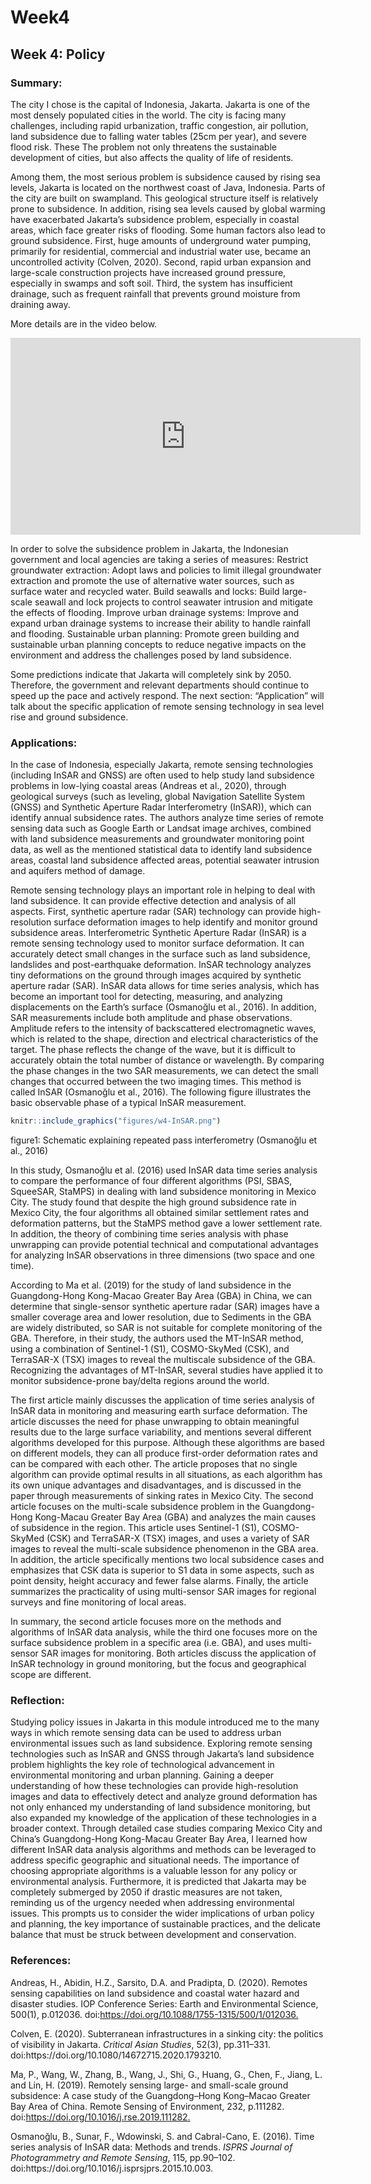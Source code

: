 # Week4

## Week 4: Policy

### Summary:

The city I chose is the capital of Indonesia, Jakarta. Jakarta is one of the most densely populated cities in the world. The city is facing many challenges, including rapid urbanization, traffic congestion, air pollution, land subsidence due to falling water tables (25cm per year), and severe flood risk. These The problem not only threatens the sustainable development of cities, but also affects the quality of life of residents.

Among them, the most serious problem is subsidence caused by rising sea levels, Jakarta is located on the northwest coast of Java, Indonesia. Parts of the city are built on swampland. This geological structure itself is relatively prone to subsidence. In addition, rising sea levels caused by global warming have exacerbated Jakarta's subsidence problem, especially in coastal areas, which face greater risks of flooding. Some human factors also lead to ground subsidence. First, huge amounts of underground water pumping, primarily for residential, commercial and industrial water use, became an uncontrolled activity (Colven, 2020). Second, rapid urban expansion and large-scale construction projects have increased ground pressure, especially in swamps and soft soil. Third, the system has insufficient drainage, such as frequent rainfall that prevents ground moisture from draining away.

More details are in the video below.

<iframe width="560" height="315" src="https://www.youtube.com/embed/Z9cJQN6lw3w" frameborder="0" allowfullscreen>

</iframe>

In order to solve the subsidence problem in Jakarta, the Indonesian government and local agencies are taking a series of measures: Restrict groundwater extraction: Adopt laws and policies to limit illegal groundwater extraction and promote the use of alternative water sources, such as surface water and recycled water. Build seawalls and locks: Build large-scale seawall and lock projects to control seawater intrusion and mitigate the effects of flooding. Improve urban drainage systems: Improve and expand urban drainage systems to increase their ability to handle rainfall and flooding. Sustainable urban planning: Promote green building and sustainable urban planning concepts to reduce negative impacts on the environment and address the challenges posed by land subsidence.

Some predictions indicate that Jakarta will completely sink by 2050. Therefore, the government and relevant departments should continue to speed up the pace and actively respond. The next section: "Application" will talk about the specific application of remote sensing technology in sea level rise and ground subsidence.

### Applications:

In the case of Indonesia, especially Jakarta, remote sensing technologies (including InSAR and GNSS) are often used to help study land subsidence problems in low-lying coastal areas (Andreas et al., 2020), through geological surveys (such as leveling, global Navigation Satellite System (GNSS) and Synthetic Aperture Radar Interferometry (InSAR)), which can identify annual subsidence rates. The authors analyze time series of remote sensing data such as Google Earth or Landsat image archives, combined with land subsidence measurements and groundwater monitoring point data, as well as the mentioned statistical data to identify land subsidence areas, coastal land subsidence affected areas, potential seawater intrusion and aquifers method of damage.

Remote sensing technology plays an important role in helping to deal with land subsidence. It can provide effective detection and analysis of all aspects. First, synthetic aperture radar (SAR) technology can provide high-resolution surface deformation images to help identify and monitor ground subsidence areas. Interferometric Synthetic Aperture Radar (InSAR) is a remote sensing technology used to monitor surface deformation. It can accurately detect small changes in the surface such as land subsidence, landslides and post-earthquake deformation. InSAR technology analyzes tiny deformations on the ground through images acquired by synthetic aperture radar (SAR). InSAR data allows for time series analysis, which has become an important tool for detecting, measuring, and analyzing displacements on the Earth's surface (Osmanoğlu et al., 2016). In addition, SAR measurements include both amplitude and phase observations. Amplitude refers to the intensity of backscattered electromagnetic waves, which is related to the shape, direction and electrical characteristics of the target. The phase reflects the change of the wave, but it is difficult to accurately obtain the total number of distance or wavelength. By comparing the phase changes in the two SAR measurements, we can detect the small changes that occurred between the two imaging times. This method is called InSAR (Osmanoğlu et al., 2016). The following figure illustrates the basic observable phase of a typical InSAR measurement.

```r
knitr::include_graphics("figures/w4-InSAR.png")
```

figure1: Schematic explaining repeated pass interferometry (Osmanoğlu et al., 2016)

In this study, Osmanoğlu et al. (2016) used InSAR data time series analysis to compare the performance of four different algorithms (PSI, SBAS, SqueeSAR, StaMPS) in dealing with land subsidence monitoring in Mexico City. The study found that despite the high ground subsidence rate in Mexico City, the four algorithms all obtained similar settlement rates and deformation patterns, but the StaMPS method gave a lower settlement rate. In addition, the theory of combining time series analysis with phase unwrapping can provide potential technical and computational advantages for analyzing InSAR observations in three dimensions (two space and one time).

According to Ma et al. (2019) for the study of land subsidence in the Guangdong-Hong Kong-Macao Greater Bay Area (GBA) in China, we can determine that single-sensor synthetic aperture radar (SAR) images have a smaller coverage area and lower resolution, due to Sediments in the GBA are widely distributed, so SAR is not suitable for complete monitoring of the GBA. Therefore, in their study, the authors used the MT-InSAR method, using a combination of Sentinel-1 (S1), COSMO-SkyMed (CSK), and TerraSAR-X (TSX) images to reveal the multiscale subsidence of the GBA. Recognizing the advantages of MT-InSAR, several studies have applied it to monitor subsidence-prone bay/delta regions around the world.

The first article mainly discusses the application of time series analysis of InSAR data in monitoring and measuring earth surface deformation. The article discusses the need for phase unwrapping to obtain meaningful results due to the large surface variability, and mentions several different algorithms developed for this purpose. Although these algorithms are based on different models, they can all produce first-order deformation rates and can be compared with each other. The article proposes that no single algorithm can provide optimal results in all situations, as each algorithm has its own unique advantages and disadvantages, and is discussed in the paper through measurements of sinking rates in Mexico City. The second article focuses on the multi-scale subsidence problem in the Guangdong-Hong Kong-Macau Greater Bay Area (GBA) and analyzes the main causes of subsidence in the region. This article uses Sentinel-1 (S1), COSMO-SkyMed (CSK) and TerraSAR-X (TSX) images, and uses a variety of SAR images to reveal the multi-scale subsidence phenomenon in the GBA area. In addition, the article specifically mentions two local subsidence cases and emphasizes that CSK data is superior to S1 data in some aspects, such as point density, height accuracy and fewer false alarms. Finally, the article summarizes the practicality of using multi-sensor SAR images for regional surveys and fine monitoring of local areas.

In summary, the second article focuses more on the methods and algorithms of InSAR data analysis, while the third one focuses more on the surface subsidence problem in a specific area (i.e. GBA), and uses multi-sensor SAR images for monitoring. Both articles discuss the application of InSAR technology in ground monitoring, but the focus and geographical scope are different.

### Reflection:

Studying policy issues in Jakarta in this module introduced me to the many ways in which remote sensing data can be used to address urban environmental issues such as land subsidence. Exploring remote sensing technologies such as InSAR and GNSS through Jakarta's land subsidence problem highlights the key role of technological advancement in environmental monitoring and urban planning. Gaining a deeper understanding of how these technologies can provide high-resolution images and data to effectively detect and analyze ground deformation has not only enhanced my understanding of land subsidence monitoring, but also expanded my knowledge of the application of these technologies in a broader context. Through detailed case studies comparing Mexico City and China's Guangdong-Hong Kong-Macau Greater Bay Area, I learned how different InSAR data analysis algorithms and methods can be leveraged to address specific geographic and situational needs. The importance of choosing appropriate algorithms is a valuable lesson for any policy or environmental analysis. Furthermore, it is predicted that Jakarta may be completely submerged by 2050 if drastic measures are not taken, reminding us of the urgency needed when addressing environmental issues. This prompts us to consider the wider implications of urban policy and planning, the key importance of sustainable practices, and the delicate balance that must be struck between development and conservation.

### References:

Andreas, H., Abidin, H.Z., Sarsito, D.A. and Pradipta, D. (2020). Remotes sensing capabilities on land subsidence and coastal water hazard and disaster studies. IOP Conference Series: Earth and Environmental Science, 500(1), p.012036. doi:<https://doi.org/10.1088/1755-1315/500/1/012036.>

Colven, E. (2020). Subterranean infrastructures in a sinking city: the politics of visibility in Jakarta. *Critical Asian Studies*, 52(3), pp.311–331. doi:https://doi.org/10.1080/14672715.2020.1793210.

Ma, P., Wang, W., Zhang, B., Wang, J., Shi, G., Huang, G., Chen, F., Jiang, L. and Lin, H. (2019). Remotely sensing large- and small-scale ground subsidence: A case study of the Guangdong–Hong Kong–Macao Greater Bay Area of China. Remote Sensing of Environment, 232, p.111282. doi:<https://doi.org/10.1016/j.rse.2019.111282.>

Osmanoğlu, B., Sunar, F., Wdowinski, S. and Cabral-Cano, E. (2016). Time series analysis of InSAR data: Methods and trends. *ISPRS Journal of Photogrammetry and Remote Sensing*, 115, pp.90–102. doi:https://doi.org/10.1016/j.isprsjprs.2015.10.003.
